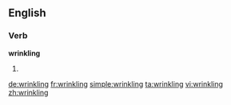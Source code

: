 ==English==

===Verb===
'''wrinkling'''

# {{present participle of|wrinkle}}

[[de:wrinkling]]
[[fr:wrinkling]]
[[simple:wrinkling]]
[[ta:wrinkling]]
[[vi:wrinkling]]
[[zh:wrinkling]]